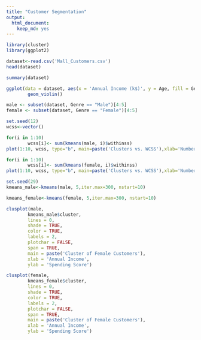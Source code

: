 ```yaml
---
title: "Customer Segmentation"
output: 
  html_document: 
    keep_md: yes
---
```



```r
library(cluster)
library(ggplot2)
```


```r
dataset<-read.csv('Mall_Customers.csv')
head(dataset)
```

```r
summary(dataset)
```

```r
ggplot(data = dataset, aes(x = 'Annual Income (k$)', y = Age, fill = Genre)) + 
        geom_violin()
```

```r
male <- subset(dataset, Genre == "Male")[4:5]
female <- subset(dataset, Genre == "Female")[4:5]
```


```r
set.seed(12)
wcss<-vector()

for(i in 1:10) 
        wcss[i]<- sum(kmeans(male, i)$withinss)
plot(1:10, wcss, type="b", main=paste('Clusters vs. WCSS'),xlab='Number of Clusters for Male', ylab='Within Cluster Sum of Squares (WCSS)')
```

```r
for(i in 1:10) 
        wcss[i]<- sum(kmeans(female, i)$withinss)
plot(1:10, wcss, type="b", main=paste('Clusters vs. WCSS'),xlab='Number of Clusters for Female', ylab='Within Cluster Sum of Squares (WCSS)')
```


```r
set.seed(29)
kmeans_male<-kmeans(male, 5,iter.max=300, nstart=10)
```

```r
kmeans_female<-kmeans(female, 5,iter.max=300, nstart=10)
```


```r
clusplot(male,
        kmeans_male$cluster,
        lines = 0,
        shade = TRUE,
        color = TRUE,
        labels = 2,
        plotchar = FALSE,
        span = TRUE,
        main = paste('Cluster of Female Customers'),
        xlab = 'Annual Income',
        ylab = 'Spending Score')
```

```r
clusplot(female,
        kmeans_female$cluster,
        lines = 0,
        shade = TRUE,
        color = TRUE,
        labels = 2,
        plotchar = FALSE,
        span = TRUE,
        main = paste('Cluster of Female Customers'),
        xlab = 'Annual Income',
        ylab = 'Spending Score')
```
